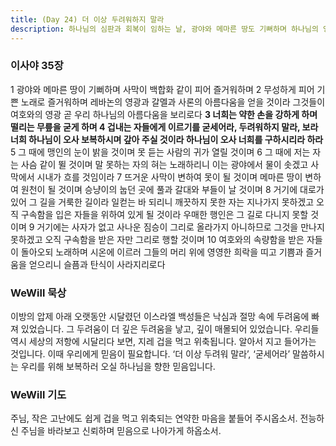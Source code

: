 ```yaml
---
title: (Day 24) 더 이상 두려워하지 말라
description: 하나님의 심판과 회복이 임하는 날, 광야와 메마른 땅도 기뻐하며 하나님의 영광을 찬송할 것입니다.
---
```


### 이사야 35장
1 광야와 메마른 땅이 기뻐하며 사막이 백합화 같이 피어 즐거워하며 2 무성하게 피어 기쁜 노래로 즐거워하며 레바논의 영광과 갈멜과 사론의 아름다움을 얻을 것이라 그것들이 여호와의 영광 곧 우리 하나님의 아름다움을 보리로다 **3 너희는 약한 손을 강하게 하며 떨리는 무릎을 굳게 하며 4 겁내는 자들에게 이르기를 굳세어라, 두려워하지 말라, 보라 너희 하나님이 오사 보복하시며 갚아 주실 것이라 하나님이 오사 너희를 구하시리라 하라** 5 그 때에 맹인의 눈이 밝을 것이며 못 듣는 사람의 귀가 열릴 것이며 6 그 때에 저는 자는 사슴 같이 뛸 것이며 말 못하는 자의 혀는 노래하리니 이는 광야에서 물이 솟겠고 사막에서 시내가 흐를 것임이라 7 뜨거운 사막이 변하여 못이 될 것이며 메마른 땅이 변하여 원천이 될 것이며 승냥이의 눕던 곳에 풀과 갈대와 부들이 날 것이며 8 거기에 대로가 있어 그 길을 거룩한 길이라 일컫는 바 되리니 깨끗하지 못한 자는 지나가지 못하겠고 오직 구속함을 입은 자들을 위하여 있게 될 것이라 우매한 행인은 그 길로 다니지 못할 것이며 9 거기에는 사자가 없고 사나운 짐승이 그리로 올라가지 아니하므로 그것을 만나지 못하겠고 오직 구속함을 받은 자만 그리로 행할 것이며 10 여호와의 속량함을 받은 자들이 돌아오되 노래하며 시온에 이르러 그들의 머리 위에 영영한 희락을 띠고 기쁨과 즐거움을 얻으리니 슬픔과 탄식이 사라지리로다

### WeWill 묵상
이방의 압제 아래 오랫동안 시달렸던 이스라엘 백성들은 낙심과 절망 속에 두려움에 빠져 있었습니다. 그 두려움이 더 깊은 두려움을 낳고, 깊이 매몰되어 있었습니다. 우리들 역시 세상의 저항에 시달리다 보면, 지레 겁을 먹고 위축됩니다. 알아서 지고 들어가는 것입니다. 이때 우리에게 믿음이 필요합니다. ‘더 이상 두려워 말라’, ‘굳세어라’ 말씀하시는 우리를 위해 보복하러 오실 하나님을 향한 믿음입니다.

### WeWill 기도
주님, 작은 고난에도 쉽게 겁을 먹고 위축되는 연약한 마음을 붙들어 주시옵소서. 전능하신 주님을 바라보고 신뢰하며 믿음으로 나아가게 하옵소서.
